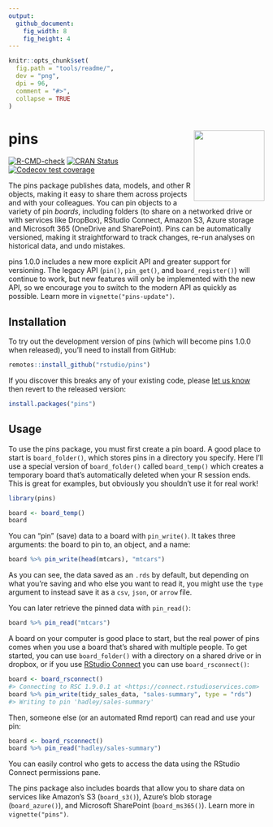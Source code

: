 ```yaml
---
output:
  github_document:
    fig_width: 8
    fig_height: 4
---
```


```r
knitr::opts_chunk$set(
  fig.path = "tools/readme/", 
  dev = "png",
  dpi = 96,
  comment = "#>",
  collapse = TRUE
)
```

# pins [<img src="man/figures/logo.png" align="right" height="139"/>](https://pins.rstudio.com)

<!-- badges: start -->

[![R-CMD-check](https://github.com/rstudio/pins/workflows/R-CMD-check/badge.svg)](https://github.com/rstudio/pins/actions) [![CRAN Status](https://www.r-pkg.org/badges/version/pins)](https://cran.r-project.org/package=pins) [![Codecov test coverage](https://codecov.io/gh/rstudio/pins/branch/main/graph/badge.svg)](https://codecov.io/gh/rstudio/pins?branch=main)

<!-- badges: end -->

The pins package publishes data, models, and other R objects, making it easy to share them across projects and with your colleagues.
You can pin objects to a variety of pin *boards*, including folders (to share on a networked drive or with services like DropBox), RStudio Connect, Amazon S3, Azure storage and Microsoft 365 (OneDrive and SharePoint).
Pins can be automatically versioned, making it straightforward to track changes, re-run analyses on historical data, and undo mistakes.

pins 1.0.0 includes a new more explicit API and greater support for versioning.
The legacy API (`pin()`, `pin_get()`, and `board_register()`) will continue to work, but new features will only be implemented with the new API, so we encourage you to switch to the modern API as quickly as possible.
Learn more in `vignette("pins-update")`.

## Installation

To try out the development version of pins (which will become pins 1.0.0 when released), you'll need to install from GitHub:

```r
remotes::install_github("rstudio/pins")
```

If you discover this breaks any of your existing code, please [let us know](https://github.com/rstudio/pins/issues) then revert to the released version:

```r
install.packages("pins")
```

## Usage

To use the pins package, you must first create a pin board.
A good place to start is `board_folder()`, which stores pins in a directory you specify.
Here I'll use a special version of `board_folder()` called `board_temp()` which creates a temporary board that's automatically deleted when your R session ends.
This is great for examples, but obviously you shouldn't use it for real work!

```r
library(pins)

board <- board_temp()
board
```

You can "pin" (save) data to a board with `pin_write()`.
It takes three arguments: the board to pin to, an object, and a name:

```r
board %>% pin_write(head(mtcars), "mtcars")
```

As you can see, the data saved as an `.rds` by default, but depending on what you're saving and who else you want to read it, you might use the `type` argument to instead save it as a `csv`, `json`, or `arrow` file.

You can later retrieve the pinned data with `pin_read()`:

```r
board %>% pin_read("mtcars")
```

A board on your computer is good place to start, but the real power of pins comes when you use a board that's shared with multiple people.
To get started, you can use `board_folder()` with a directory on a shared drive or in dropbox, or if you use [RStudio Connect](https://www.rstudio.com/products/connect/) you can use `board_rsconnect()`:

```r
board <- board_rsconnect()
#> Connecting to RSC 1.9.0.1 at <https://connect.rstudioservices.com>
board %>% pin_write(tidy_sales_data, "sales-summary", type = "rds")
#> Writing to pin 'hadley/sales-summary'
```

Then, someone else (or an automated Rmd report) can read and use your pin:

```r
board <- board_rsconnect()
board %>% pin_read("hadley/sales-summary")
```

You can easily control who gets to access the data using the RStudio Connect permissions pane.

The pins package also includes boards that allow you to share data on services like Amazon's S3 (`board_s3()`), Azure's blob storage (`board_azure()`), and Microsoft SharePoint (`board_ms365()`). 
Learn more in `vignette("pins")`.
